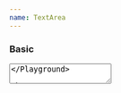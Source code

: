 ```yaml
---
name: TextArea
---
```


### Basic

<Playground>
  <TextArea
    name="basic-text-area"
    placeholder="Start typing..."
    onChange={console.log}
  />
</Playground>

### Required

<Playground>
  <TextArea
    name="required-text-area"
    title="Note"
    placeholder="Start typing..."
    onChange={console.log}
    required={true}
  />
</Playground>

### With error

<Playground>
  <Toggler initial={true}>
    {({ on, toggle }) => (
      <>
        <TextArea
          name="error-text-area"
          error={on ? "There was an error" : null}
          defaultValue="This is some text"
          onChange={console.log}
        />
        <Spacer mb={3} />
        <Flex alignItems="center">
          <Checkbox selected={on} onSelect={toggle} />
          <Serif size="3">Show error</Serif>
        </Flex>
      </>
    )}
  </Toggler>
</Playground>

### With title

<Playground title="With title">
  <TextArea
    name="title-text-area"
    title="Note"
    error="There was an error"
    defaultValue="This is some text"
    onChange={console.log}
  />
</Playground>

### With title and description

<Playground>
  <TextArea
    name="description-text-area"
    title="Note"
    description="For your security do not share personal information."
    defaultValue="This is some text"
    onChange={console.log}
  />
</Playground>

### With character limit

<Playground>
  <TextArea
    name="limited-text-area"
    title="Note"
    description="For your security do not share personal information."
    defaultValue="This is some text"
    characterLimit={200}
    onChange={console.log}
  />
</Playground>

### With character limit and error

<Playground>
  <Toggler initial={true}>
    {({ on, toggle }) => (
      <>
        <TextArea
          name="limiting-with-error-text-area"
          error={on ? "There was an error" : null}
          defaultValue="This is some text"
          characterLimit="322"
          title="Further details"
          description="Please provide any further pertinent details to help us assess your case."
          onChange={console.log}
        />
        <Spacer mb={3} />
        <Flex alignItems="center">
          <Checkbox selected={on} onSelect={toggle} />
          <Serif size="3">Show error</Serif>
        </Flex>
      </>
    )}
  </Toggler>
</Playground>
